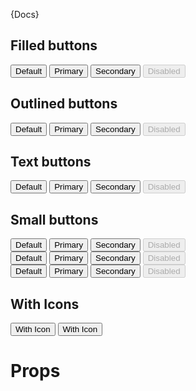 

<Meta title="Components|Buttons" component={Button} />

<Description>{Docs}</Description>

## Filled buttons

<Preview>
  <Story name="Filled" parameters={{ decorators: [withKnobs] }}>
    <div>
      <Button>Default</Button>
      <Button color="primary">Primary</Button>
      <Button color="secondary">Secondary</Button>
      <Button disabled>Disabled</Button>
    </div>
  </Story>
</Preview>

## Outlined buttons

<Preview>
  <Story name="Outlined">
    <div>
      <Button variant="outlined">Default</Button>
      <Button color="primary" variant="outlined">
        Primary
      </Button>
      <Button color="secondary" variant="outlined">
        Secondary
      </Button>
      <Button disabled variant="outlined">
        Disabled
      </Button>
    </div>
  </Story>
</Preview>

## Text buttons

<Preview>
  <Story name="Text">
    <div>
      <Button variant="text">Default</Button>
      <Button color="primary" variant="text">
        Primary
      </Button>
      <Button color="secondary" variant="text">
        Secondary
      </Button>
      <Button disabled variant="text">
        Disabled
      </Button>
    </div>
  </Story>
</Preview>

## Small buttons

<Preview>
  <Story name="Small">
    <div>
      <div style={{
        marginBottom: `var(--space)`
      }}>
        <Button size="small">Default</Button>
        <Button color="primary" size="small">
          Primary
        </Button>
        <Button color="secondary" size="small">
          Secondary
        </Button>
        <Button size="small" disabled>
          Disabled
        </Button>
      </div>
      <div style={{
        marginBottom: `var(--space)`
      }}>
        <Button size="small" variant="outlined">Default</Button>
        <Button color="primary" variant="outlined" size="small">
          Primary
        </Button>
        <Button color="secondary" variant="outlined" size="small">
          Secondary
        </Button>
        <Button size="small" variant="outlined" disabled>
          Disabled
        </Button>
      </div>
      <div>
        <Button size="small" variant="text">Default</Button>
        <Button color="primary" variant="text" size="small">
          Primary
        </Button>
        <Button color="secondary" variant="text" size="small">
          Secondary
        </Button>
        <Button size="small" variant="text" disabled>
          Disabled
        </Button>
      </div>
    </div>
  </Story>
</Preview>

## With Icons

<Preview>
  <Story name="With Icons">
    <div>
      <Button startIcon="←" variant="outlined">With Icon</Button>
      <Button endIcon="→" variant="outlined">With Icon</Button>
    </div>
  </Story>
</Preview>

# Props

<Props of={Button} />
